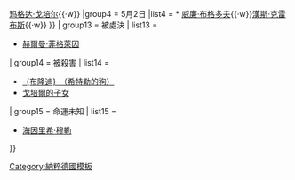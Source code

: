 {{Navbox
| name = 元首地堡內的最後居住者
| title = {{flagicon|Nazi Germany|size=27px}} [[元首地堡]]內最後居住者的離開時間與命運（1945年）
| state = {{{state|collapsed}}}
| titlestyle = background:#c3c3c3;
| basestyle = background:#d7d7d7;

| bodyclass = hlist
| image     = <!--- [[File:Reichsadler der Deutsches Reich (1933–1945).svg|150px|National Insignia of Germany]] --->
| imagestyle = padding:0 0 1.0em;

| group1 = 4月20日
| list1 =
* [[赫尔曼·戈林]]
* [[海因里希·希姆莱]]

| group2 =4月21日
| list2 =
* [[罗伯特·莱伊]]
* {{link-en|卡爾－耶斯柯·馮·普特卡馬|Karl-Jesko von Puttkamer|卡爾－耶斯柯·馮·普特卡馬}}

| group3 = 4月22日
| list3 =
* {{link-en|卡爾·格布哈特|Karl Gebhardt|卡爾·格布哈特}}
* {{link-en|朱利葉斯·紹布|Julius Schaub|朱利葉斯·紹布}}
* {{link-en|克莉絲塔·施羅德|Christa Schroeder|克莉絲塔·施羅德}}
* {{link-en|約翰娜·沃爾夫|Johanna Wolf|約翰娜·沃爾夫}}
* {{link-en|埃克哈德·克里斯汀|Eckhard Christian|埃克哈德·克里斯汀}}

| group4 = 4月23日
| list4 =
* {{link-en|阿爾伯特·鮑曼|Albert Bormann|阿爾伯特·鮑曼}}
* {{link-en|西奧多·莫雷爾|Theodor Morell|西奧多·莫雷爾}}
* {{link-en|雨果·布拉希克|Hugo Blaschke|雨果·布拉希克}}
* [[约阿希姆·冯·里宾特洛甫]]
* [[阿尔伯特·斯佩尔]]

| group5 = 4月24日
| list5 =
* {{link-en|華特·佛蘭茨|Walter Frentz|華特·佛蘭茨}}

| group6 = 4月28日
| list6 =
* [[羅伯特·馮·格萊姆]]
* [[漢娜·瑞奇]]

| group7 = 4月29日
| list7 =
* {{link-en|柏恩德·弗雷塔·馮·洛林荷芬|Bernd Freytag von Loringhoven|柏恩德·弗雷塔·馮·洛林荷芬}}
* {{link-en|格哈德·博爾特|Gerhard Boldt|格哈德·博爾特}}
* {{link-en|魯道夫·魏斯|Rudolf Weiss|魯道夫·魏斯}}
* {{link-en|威廉·贊達|Wilhelm Zander|威廉·贊達}}
* {{link-en|海因茨·羅蘭茲|Heinz Lorenz|海因茨·羅蘭茲}}
* {{link-en|威利·約翰梅爾|Willy Johannmeyer|威利·約翰梅爾}}
* {{link-en|華特·華格納|Walter Wagner (notary)|華特·華格納}}

| group8 = 4月30日
| list8 =
* {{link-en|尼古拉斯·馮·貝洛|Nicolaus von Below|尼古拉斯·馮·貝洛}}

| group9 = 5月1日
| list9 =
* [[威廉·蒙克]]
* [[特劳德尔·荣格]]
* {{link-en|格爾達·克莉絲汀|Gerda Christian|格爾達·克莉絲汀}}
* {{link-en|康絲坦茨·曼奇爾利|Constanze Manziarly|康絲坦茨·曼奇爾利}}
* {{link-en|艾瑟·克魯格|Else Krüger|艾瑟·克魯格}}
* [[奧托·君舍]]
* {{link-en|華特·希維爾|Walther Hewel|華特·希維爾}}
* [[恩斯特－君特·申克]]
* [[漢斯-埃里希·沃斯]]
* {{link-en|約翰·拉滕胡柏|Johann Rattenhuber|約翰·拉滕胡柏}}
* {{link-en|彼得·荷戈爾|Peter Högl|彼得·荷戈爾}}
* {{link-en|溫納·瑙曼|Werner Naumann|溫納·瑙曼}}
* [[马丁·鲍曼]]
* {{link-en|漢斯·鮑爾|Hans Baur|漢斯·鮑爾}}
* {{link-en|路德維希·施圖姆菲格|Ludwig Stumpfegger|路德維希·施圖姆菲格}}
* {{link-en|阿圖爾·阿克斯曼|Artur Axmann|阿圖爾·阿克斯曼}}
* {{link-en|喬治·貝茲|Georg Betz|喬治·貝茲}}
* {{link-en|海因茨·林格|Heinz Linge|海因茨·林格}}
* {{link-en|埃里希·坎姆卡|Erich Kempka|埃里希·坎姆卡}}
* {{link-en|海因里希·杜塞|Heinrich Doose|海因里希·杜塞}}
* {{link-en|君特·史瓦格曼|Günther Schwägermann|君特·史瓦格曼}}
* {{link-en|埃瓦爾德·林德洛夫|Ewald Lindloff|埃瓦爾德·林德洛夫}}
* {{link-en|漢斯·萊瑟|Hans Reisser|漢斯·萊瑟}}
* {{link-en|亞爾明·列賀曼|Armin D. Lehmann|亞爾明·列賀曼}}
* {{link-en|約瑟夫·奧克斯|Josef Ochs|約瑟夫·奧克斯}}
* {{link-en|海因茨·克魯格|Heinz Krüger|海因茨·克魯格}}
* [[溫納·史威道爾]]
* {{link-en|格哈德·沙赫|Gerhard Schach|格哈德·沙赫}}
* [[漢斯·弗里切]]

| group10 = 5月2日
| list10 =
* [[黑尔姆特·魏德林]]
* {{link-en|漢斯·里福歐爾|Hans Refior|漢斯·里福歐爾}}
* {{link-en|西奧多·馮·杜福文|Theodor von Dufving|西奧多·馮·杜福文}}
* {{link-en|齊格弗里德·克納普|Siegfried Knappe|齊格弗里德·克納普}}
* {{link-en|洛克斯·米施|Rochus Misch|洛克斯·米施}}

| group11 = 至5月2日仍滯留地堡者
| list11 =
* [[溫納·哈瑟]]
* {{link-en|恩納·弗萊戈|Erna Flegel|恩納·弗萊戈}}
* {{link-en|赫爾穆特·昆茨|Helmut Kunz|赫爾穆特·昆茨}}
* {{link-en|佛里茨·托爾瑙|Fritz Tornow|佛里茨·托爾瑙}}
* 莉瑟拉特·切文斯卡
* {{link-en|約翰納斯·漢歇爾|Johannes Hentschel|約翰納斯·漢歇爾}}

| group12 = 自殺
| list12 ={{Navbox subgroup
|group1 = 4月24日
|list1 = [[恩斯特－羅柏特·格拉維茨]]
|group2 = 4月30日
|list2 = * [[阿道夫·希特勒]]{{·w}}[[爱娃·勃劳恩|伊娃·希特勒]]
|group3 = 5月1日
|list3 = * [[約瑟夫·戈培爾]]{{·w}}[[玛格达·戈培尔]]{{·w}}{{link-en|阿爾溫－布羅德·阿爾布雷希特|Alwin-Broder Albrecht|阿爾溫－布羅德·阿爾布雷希特}}
|group4 = 5月2日
|list4 = * [[威廉·布格多夫]]{{·w}}[[漢斯·克雷布斯]]{{·w}}{{link-en|弗朗茨·施德勒|Franz Schädle|弗朗茨·施德勒}}
}}
| group13 = 被處決
| list13 =
* [[赫爾曼·菲格萊因]]

| group14 = 被殺害
| list14 =
* [[布隆迪 (狗)|-{布隆迪}-（希特勒的狗）]]
* [[約瑟夫·戈培爾的子女|戈培爾的子女]]

| group15 = 命運未知
| list15 =
* [[海因里希·穆勒]]

}}<noinclude>
[[Category:納粹德國模板]]
</noinclude>